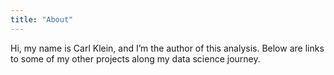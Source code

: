 ```yaml
---
title: "About"
---
```


Hi, my name is Carl Klein, and I'm the author of this analysis. Below are links to some of my other projects along my data science journey.

